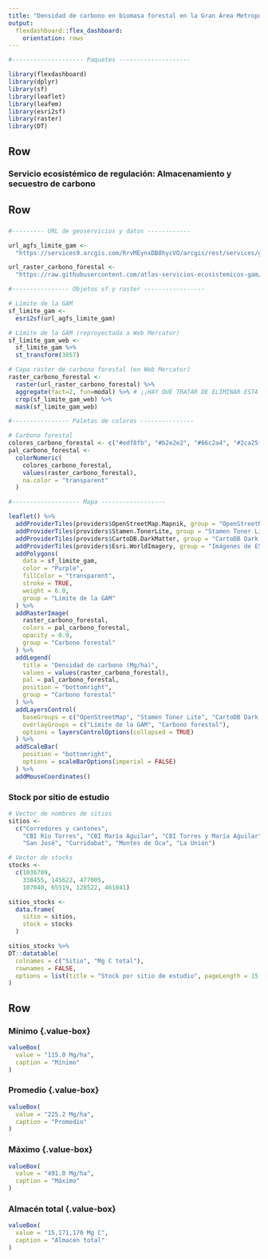 ```yaml
---
title: "Densidad de carbono en biomasa forestal en la Gran Área Metropolitana"
output: 
  flexdashboard::flex_dashboard:
    orientation: rows
---
```


```r
#-------------------- Paquetes --------------------

library(flexdashboard)
library(dplyr)
library(sf)
library(leaflet)
library(leafem)
library(esri2sf)
library(raster)
library(DT)

```

Row {data-height=10}
-----------------------------------------------------------------------
### **Servicio ecosistémico de regulación: Almacenamiento y secuestro de carbono**

Row {data-height=800}
-----------------------------------------------------------------------

### {data-width=750}
```r

#--------- URL de geoservicios y datos ------------

url_agfs_limite_gam <-
  "https://services9.arcgis.com/RrvMEynxDB8hycVO/arcgis/rest/services/gam_limite_gam/FeatureServer/0"

url_raster_carbono_forestal <-
  "https://raw.githubusercontent.com/atlas-servicios-ecosistemicos-gam/datos-servicios-ecosistemicos/master/gam/carbono_forestal_gam_web.tif"

#---------------- Objetos sf y raster -----------------

# Límite de la GAM
sf_limite_gam <- 
  esri2sf(url_agfs_limite_gam)

# Límite de la GAM (reproyectada a Web Mercator)
sf_limite_gam_web <- 
  sf_limite_gam %>%
  st_transform(3857)

# Capa raster de carbono forestal (en Web Mercator)
raster_carbono_forestal <-
  raster(url_raster_carbono_forestal) %>%
  aggregate(fact=2, fun=modal) %>% # ¡¡HAY QUE TRATAR DE ELIMINAR ESTA AGRUPACIÓN. PODRÍA FUNCIONAR AL USAR MÁS MEMORIA LINUX!!  
  crop(sf_limite_gam_web) %>%
  mask(sf_limite_gam_web)

#---------------- Paletas de colores ---------------

# Carbono forestal
colores_carbono_forestal <- c("#edf8fb", "#b2e2e2", "#66c2a4", "#2ca25f", "#006d2c")
pal_carbono_forestal <- 
  colorNumeric(
    colores_carbono_forestal, 
    values(raster_carbono_forestal),
    na.color = "transparent"
  )

```

```r

#------------------- Mapa ------------------

leaflet() %>%
  addProviderTiles(providers$OpenStreetMap.Mapnik, group = "OpenStreetMap") %>%
  addProviderTiles(providers$Stamen.TonerLite, group = "Stamen Toner Lite") %>%
  addProviderTiles(providers$CartoDB.DarkMatter, group = "CartoDB Dark Matter") %>%
  addProviderTiles(providers$Esri.WorldImagery, group = "Imágenes de ESRI") %>%
  addPolygons(
    data = sf_limite_gam,
    color = "Purple",
    fillColor = "transparent",
    stroke = TRUE,
    weight = 6.0,
    group = "Límite de la GAM"
  ) %>%
  addRasterImage(
    raster_carbono_forestal, 
    colors = pal_carbono_forestal,
    opacity = 0.9,
    group = "Carbono forestal"
  ) %>%  
  addLegend(
    title = "Densidad de carbono (Mg/ha)",
    values = values(raster_carbono_forestal),
    pal = pal_carbono_forestal,
    position = "bottomright",
    group = "Carbono forestal"
  ) %>%    
  addLayersControl(
    baseGroups = c("OpenStreetMap", "Stamen Toner Lite", "CartoDB Dark Matter", "Imágenes de ESRI"),
    overlayGroups = c("Límite de la GAM", "Carbono forestal"),
    options = layersControlOptions(collapsed = TRUE)    
  ) %>%  
  addScaleBar(
    position = "bottomright",
    options = scaleBarOptions(imperial = FALSE)
  ) %>%
  addMouseCoordinates()
```

### Stock por sitio de estudio {data-width=250}
```r

# Vector de nombres de sitios
sitios <- 
  c("Corredores y cantones", 
    "CBI Río Torres", "CBI María Aguilar", "CBI Torres y María Aguilar", 
    "San José", "Curridabat", "Montes de Oca", "La Unión")

# Vector de stocks
stocks <- 
  c(1036709, 
    338455, 145622, 477005, 
    107040, 65519, 128522, 461041)

sitios_stocks <- 
  data.frame(
    sitio = sitios, 
    stock = stocks
  )

sitios_stocks %>%
DT::datatable(
  colnames = c("Sitio", "Mg C total"),
  rownames = FALSE,
  options = list(title = "Stock por sitio de estudio", pageLength = 15, dom = 't')
)

```

Row {data-height=190}
-----------------------------------------------------------------------

### Mínimo {.value-box} {data-width=250}
```r
valueBox(
  value = "115.0 Mg/ha", 
  caption = "Mínimo"
)
```

### Promedio {.value-box} {data-width=250}
```r
valueBox(
  value = "225.2 Mg/ha", 
  caption = "Promedio"
)
```

### Máximo {.value-box} {data-width=250}
```r
valueBox(
  value = "491.0 Mg/ha", 
  caption = "Máximo"
)
```

### Almacén total {.value-box} {data-width=250}
```r
valueBox(
  value = "15,171,170 Mg C",
  caption = "Almacén total"
)
```
